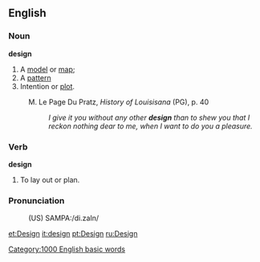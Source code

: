 ==English==
===Noun===

'''design'''
# A [[model]] or [[map]];
# A [[pattern]]
# Intention or [[plot]].
:M. Le Page Du Pratz, <i>History of Louisisana</i> (PG), p. 40
:: <i>I give it you without any other <b>design</b> than to shew you that I reckon nothing dear to me, when I want to do you a pleasure.</i>

===Verb===
'''design'''
# To lay out or plan.

===Pronunciation===
:(US) SAMPA:/di.zaIn/

[[Category:1000 English basic words]]

[[et:Design]]
[[it:design]]
[[pt:Design]]
[[ru:Design]]
